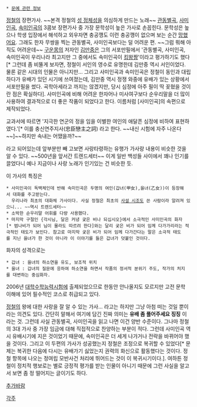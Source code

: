  * [[문예 관련 정보]]

[[정철]]의 장편가사. ~~본격 정철의 [[성 정체성]]을 의심하게 만드는 노래~~
[[관동별곡]], [[사미인곡]], [[속미인곡]]의 3콤보 장편가사 중 가장 문학성이 높은 가사로 손꼽힌다. 문학성은 높으나 학생 입장에서 해석하고 외우자면 충공깽도 이런 충공깽이 없으며 보는 순간 [[망했어요]]. 그래도 한자 무쌍을 찍는 관동별곡, 사미인곡보다는 덜 어려운 편. ~~그럼 뭐해 아직도 어려운데~~ [[구운몽]]의 저자인 [[김만중]]은 그의 서포만필에서 '관동별곡, 사미인곡, 속미인곡이 우리나라 최고지만 그 중에서도 속미인곡이 [[킹왕짱]]'이라고 평가하기도 했다[* 그런데 좀 비뚤게 보자면, 정철이 서인의 영수로 유명한데 김만중 역시 서인이었다. 물론 같은 시대의 인물은 아니지만... 그리고 사미인곡과 속미인곡은 정철이 동인과 대립하다가 유배가 있던 시기에 쓰여졌는데, 김만중 역시 정쟁 와중에 유배가 있는 상황에서 서포만필을 썼다. 곡학아세라고 까지는 않겠지만, 당시 심정에 아주 필이 딱 꽂혔을 것이란 점은 확실하다].
사미인곡에 비해 어려운 한자어나 미사여구보다 순우리말을 더 많이 사용하여 결과적으로 더 좋은 작품이 되었다고 한다.
이름처럼 [사미인곡]의 속편으로 제작되었다. 

교과서에 따르면 '지극한 연군의 정을 임을 이별한 여인의 애달픈 심정에 비하여 표현하였다.'[* 이를 충신연주지사(忠臣戀主之詞) 라고 한다. ~~내신 시험에 자주 나온다~~]~~하지만 속내는 어땠을까?~~

라고 되어있는데 앞부분만 빼 고보면 사랑타령하는 유행가 가사랑 내용이 비슷한 것을 알 수 있다. ~~500년을 앞서간 트렌드세터~~
이게 일반 백성들 사이에서 꽤나 인기를 끌었다니 예나 지금이나 사랑 노래가 인기있는 건 비슷한 듯.

이 가사의 특징은

 * 사미인곡이 독백체인데 반해 속미인곡은 두명의 여인(갑녀(甲女),을녀(乙女))이 등장해서 대화를 주고받는다.
   우리나라 최초의 대화체 가사이다. 사실 정철은 최초의 [[사설 시조]]도 쓴 사람이라 알려져 있으니... ~~역시 트렌드세터~~
 * 소박한 순우리말 어휘를 다량 사용했다. 
 * 마지막 구절인 {각시님, 달은 커녕 궂은 비나 되십시오}에서 소극적인 사미인곡의 화자[* 범나비가 되어 님이 몰라도 따르려 한다]와는 달리 궂은 비가 되어 임께 다가가리라는 적극적인 태도가 보인다. 참고로 마지막 궂은 비가 되어 임께 다가간다는 말은 소극적 태도를 지닌 을녀가 한 것이 아니라 이 이야기를 들은 갑녀가 덧붙인 것이다.

화자의 성격으로는 

 * 갑녀 : 을녀의 하소연을 유도, 보조적 위치
 * 을녀 : 갑녀의 질문에 응하여 하소연을 하면서 작품의 정서적 분위기 주도, 작가의 처지를 대변하는 중심화자. 

2006년 [[대학수학능력시험]]에 출제되었으므로 한동안 안나올지도 모르지만 고전 문학 이해에 있어 필수적인 코스로 취급되고 있다.

[[정철]]의 왕에 대한 사랑을 잘 알 수 있는 가사... 라고는 하지만 그냥 아첨 떠는 것일 뿐이라는 의견도 있다. 간단히 말해서 여기에 담긴 진짜 의미는 '''유배 좀 풀어주세요 징징''' 이라는 것. 그런데 사실 관동별곡, 사미인곡을 읽고 나면 이건 양반 수준이다. 그나마 정철의 3대 가사 중 가장 임금에 대해 직접적으로 찬양하는 부분이 적다. 그런데 사미인곡 역시 유배시기에 지은 것이었기 때문에, 속미인곡은 더 세게 나가거나 전략을 바뀌어야 했을 것이다. 그리고 이 두편의 가사가 성공했는지 정철은 조정으로 복귀할 수 있었다[* 문제는 복귀한 다음에 다시는 유배가기 싫었는지 권력의 화신으로 활동했다는 것이다. 정철 항목에 나오는 정여립 모반사건 처리에 뛰어드는 것이 이 복귀시기이다.]. 여하튼 정철이 정치적 행보로는 별로 긍정적 평가를 받는 인물이 아니기 때문에 그런 사실을 알고서 보면 좀 정 떨어지는 글이기도 하다.

[[추가바람]]

[[각주]]
